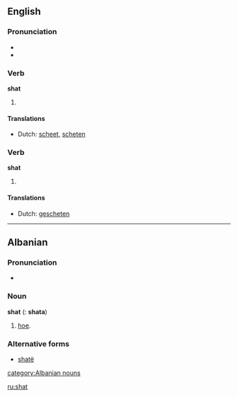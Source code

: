 ==English==

===Pronunciation===
*{{IPA|/ʃæt/}}
*{{rhymes|æt}}

===Verb===
'''shat'''

# {{simple past of|[[shit#Verb|shit]]|lang=English}}

====Translations====
{{trans-top|simple past of ''to shit''}}
*Dutch: [[scheet]], [[scheten]]
{{trans-mid}}
{{trans-bottom}}

===Verb===
'''shat'''

# {{past participle of|[[shit#Verb|shit]]|lang=English}}
{{seeCites}}

====Translations====
{{trans-top|past participle of ''to shit''}}
*Dutch: [[gescheten]]
{{trans-mid}}
{{trans-bottom}}

----

==Albanian==

===Pronunciation===
*{{IPA|/ʃat/}}

===Noun===
'''shat''' {{m}} ({{p}}: '''shata''')

# [[hoe]].

===Alternative forms===
*[[shatë]]

[[category:Albanian nouns]]

[[ru:shat]]